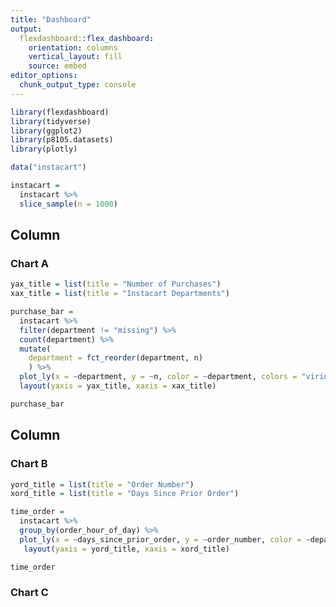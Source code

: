 ```yaml
---
title: "Dashboard"
output: 
  flexdashboard::flex_dashboard:
    orientation: columns
    vertical_layout: fill
    source: embed
editor_options: 
  chunk_output_type: console
---
```


```r
library(flexdashboard)
library(tidyverse)
library(ggplot2)
library(p8105.datasets)
library(plotly)
```

```r
data("instacart")

instacart = 
  instacart %>% 
  slice_sample(n = 1000)
```

Column {data-width=650}
-----------------------------------------------------------------------

### Chart A

```r
yax_title = list(title = "Number of Purchases")
xax_title = list(title = "Instacart Departments")

purchase_bar = 
  instacart %>%  
  filter(department != "missing") %>% 
  count(department) %>% 
  mutate(
    department = fct_reorder(department, n)
    ) %>% 
  plot_ly(x = ~department, y = ~n, color = ~department, colors = "viridis", type = "bar") %>% 
  layout(yaxis = yax_title, xaxis = xax_title)

purchase_bar
```

Column {data-width=350}
-----------------------------------------------------------------------

### Chart B

```r
yord_title = list(title = "Order Number")
xord_title = list(title = "Days Since Prior Order")

time_order = 
  instacart %>%  
  group_by(order_hour_of_day) %>% 
  plot_ly(x = ~days_since_prior_order, y = ~order_number, color = ~department, colors = "viridis", type = "scatter") %>% 
   layout(yaxis = yord_title, xaxis = xord_title)

time_order
```

### Chart C

```r

```

